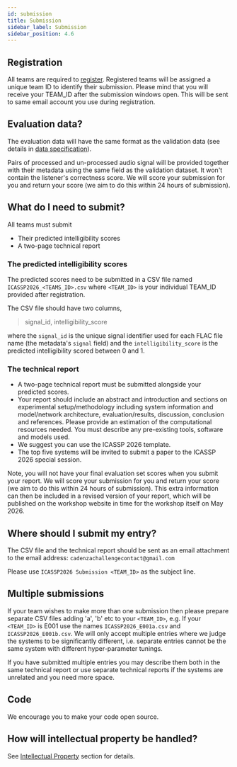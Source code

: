 ```yaml
---
id: submission
title: Submission
sidebar_label: Submission
sidebar_position: 4.6
---
```


## Registration

All teams are required to [register](registration). Registered teams will be assigned a unique team ID to identify their submission.
Please mind that you will receive your TEAM_ID after the submission windows open. This will be sent to same email account you use during registration.

## Evaluation data?

The evaluation data will have the same format as the validation data (see details in [data specification](../data/data_specification#validation-metadata)).

Pairs of processed and un-processed audio signal will be provided together with their metadata using the same field as the validation dataset.
It won't contain the listener's correctness score. We will score your submission for you and return your score (we aim to do this within 24 hours of submission).

## What do I need to submit?

All teams must submit

* Their predicted intelligibility scores
* A two-page technical report

### The predicted intelligibility scores

The predicted scores need to be submitted in a CSV file named `ICASSP2026_<TEAMS_ID>.csv` where `<TEAM_ID>` is your individual TEAM_ID provided after registration.

The CSV file should have two columns,
> signal_id, intelligibility_score

where the `signal_id` is the unique signal identifier used for each FLAC file name (the metadata's `signal` field) and
the `intelligibility_score` is the predicted intelligibility scored between 0 and 1.

### The technical report

* A two-page technical report must be submitted alongside your predicted scores.
* Your report should include an abstract and introduction and sections on experimental setup/methodology including system information and model/network architecture, evaluation/results, discussion, conclusion and references. Please provide an estimation of the computational resources needed. You must describe any pre-existing tools, software and models used.
* We suggest you can use the ICASSP 2026 template.
* The top five systems will be invited to submit a paper to the ICASSP 2026 special session.

Note, you will not have your final evaluation set scores when you submit your report.
We will score your submission for you and return your score (we aim to do this within 24 hours of submission).
This extra information can then be included in a revised version of your report, which will be published on the workshop website in time for the workshop itself on May 2026.

## Where should I submit my entry?

The CSV file and the technical report should be sent as an email attachment to the email address: `cadenzachallengecontact@gmail.com`

Please use `ICASSP2026 Submission <TEAM_ID>` as the subject line.

## Multiple submissions

If your team wishes to make more than one submission then please prepare separate CSV files adding 'a', 'b' etc to your `<TEAM_ID>`,
e.g. If your `<TEAM_ID>` is E001 use the names `ICASSP2026_E001a.csv` and `ICASSP2026_E001b.csv`.
We will only accept multiple entries where we judge the systems to be significantly different,
i.e. separate entries cannot be the same system with different hyper-parameter tunings.

If you have submitted multiple entries you may describe them both in the same technical report or use separate technical reports if the systems are unrelated and you need more space.

## Code

We encourage you to make your code open source.

## How will intellectual property be handled?

See [Intellectual Property](rules#intellectual-property) section for details.